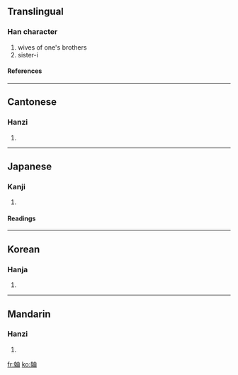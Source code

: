 ==Translingual==
===Han character===
{{Han char|rn=38|rad=女|as=05|sn=8|four=4546<sub>0</sub>|canj=女中田 (VLW)}}
# wives of one's brothers
# sister-i
====References====
{{Han ref|kx=0257.160|dkj=06125|dj=0522.120|hdz=21037.030|uh=59AF|ud=22959|bh=A96F|bd=43375}}
----
==Cantonese==
===Hanzi===
{{yue-hanzi|jyut=|y=juk6}}
# {{defn|Cantonese}}
----
==Japanese==
===Kanji===
{{ja-kanji|grade=|rs=女05}}
# {{defn|Japanese}} 
====Readings====
{{ja-readings|on=[[ちゅう]] (chū), [[じく]] (jiku), [[ろく]] (roku), [[とく]] (toku), [[どく]] (doku)|kun=[[あいよめ]] (aiyome), [[うごく]] (ugoku), [[さわぐ]] (sawagu), [[いたむ]] (itamu)}}
----
==Korean==
===Hanja===
{{ko-hanja|hangeul=축|rv=chuk|mr=ch'uk}}
# {{defn|Korean}}
----
==Mandarin==
===Hanzi===
{{cmn-hanzi|pin=[[zhóu]] ([[zhou2]]), [[zhú]] ([[zhu2]])|wg=chou<sup>2</sup>, chu<sup>2</sup>}}
# {{defn|Mandarin}}

[[fr:妯]]
[[ko:妯]]
